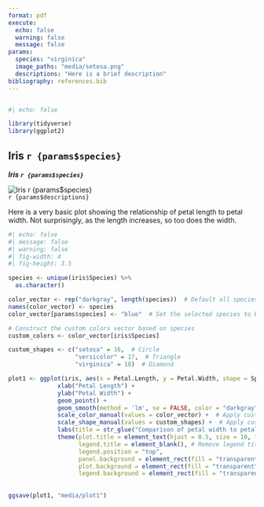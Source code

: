 ---
format: pdf
execute: 
  echo: false
  warning: false
  message: false
params:
  species: "virginica"
  image_paths: "media/setosa.png"
  descriptions: "Here is a brief description"
bibliography: references.bib
---

```{r}

```


```{r}
#| echo: false

library(tidyverse)
library(ggplot2)

```

## Iris `r {params$species}`

***Iris `r {params$species}`***

![Iris `r {params$species}`](`r {params$image_paths}`)  
`r {params$descriptions}`

Here is a very basic plot showing the relationship of petal length to petal width. Not surprisingly, as the length increases, so too does the width.


```{r}
#| echo: false
#| message: false
#| warning: false
#| fig-width: 4
#| fig-height: 3.5

species <- unique(iris$Species) %>% 
  as.character()

color_vector <- rep("darkgray", length(species))  # Default all species to gray
names(color_vector) <- species
color_vector[params$species] <- "blue"  # Set the selected species to blue

# Construct the custom colors vector based on species
custom_colors <- color_vector[iris$Species]

custom_shapes <- c("setosa" = 16,  # Circle
                   "versicolor" = 17,  # Triangle
                   "virginica" = 18)  # Diamond 

plot1 <- ggplot(iris, aes(x = Petal.Length, y = Petal.Width, shape = Species, color = Species)) +
              xlab("Petal Length") +
              ylab("Petal Width") +
              geom_point() +
              geom_smooth(method = 'lm', se = FALSE, color = "darkgray") +
              scale_color_manual(values = color_vector) +  # Apply custom colors
              scale_shape_manual(values = custom_shapes) +  # Apply custom shapes
              labs(title = str_glue("Comparison of petal width to petal length\nacross three Iris species")) +
              theme(plot.title = element_text(hjust = 0.5, size = 10, face = "bold"),
                    legend.title = element_blank(), # Remove legend title for simplicity 
                    legend.position = "top",
                    panel.background = element_rect(fill = "transparent", color = NA),  
                    plot.background = element_rect(fill = "transparent", color = NA),  
                    legend.background = element_rect(fill = "transparent", color = NA) )
              
          
ggsave(plot1, "media/plot1")
```

